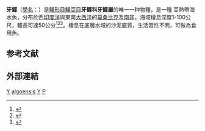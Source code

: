 {{Speciesbox
| taxon = Paralichthodes algoensis
| binomial_authority = [[Gilchrist|Gilchrist]], 1902
| status = LC
| status_system = IUCN3.1
}}
'''牙鰈'''（[[學名|學名]]：{{lang|la|'''''Paralichthodes algoensis'''''}}）是[[鰈形目|鰈形目]][[鰈亞目|鰈亞目]]'''牙鰈科牙鰈屬'''的唯一一种物種，是一種
亞熱帶海水魚，分布於西[[印度洋|印度洋]]與東南[[大西洋|大西洋]]的[[莫桑比克|莫桑比克]]及[[南非|南非]]，海域棲息深度1-100公尺，體長可達50公分<ref name='Fishbase1'>{{cite web |url=http://www.fishbase.org/summary/SpeciesSummary.php?id=7899 |title=Paralichthodes algoensis |accessdate=2009-06-24 |editor=Ranier Froese and Daniel Pauly |date=5 June 2009 |work=[[Fishbase|Fishbase]] |archiveurl=https://web.archive.org/web/20070617023947/http://www.fishbase.org/Summary/SpeciesSummary.php?id=7899 |archivedate=2007-06-17 |dead-url=no }}</ref><ref name='Fishbase2'>{{FishBase_species|genus=Paralichthodes|species=algoensis|year=2014|month=4}}</ref><ref name='ChecklistofFishes'>{{cite journal | title = Family Pleuronectidae Cuvier 1816 — righteye flounders | journal = Calif. Acad. Sci. Annotated Checklists of Fishes | date = February 2004 | first = Sergei A. | last = Evseenko | volume = 37 | pages = 37pp | id =  | url = http://researcharchive.calacademy.org/research/ichthyology/annotated/checklists/Pleuronectidae.pdf | format = PDF | accessdate = 2011-08-02 | archive-date = 2011-10-09 | archive-url = https://web.archive.org/web/20111009153547/http://researcharchive.calacademy.org/research/ichthyology/annotated/checklists/Pleuronectidae.pdf | dead-url = no }}</ref>。棲息在底層水域的沙泥底質，生活習性不明，可做為食用魚。

==参考文献==
{{reflist}}

==外部連結==
{{wikispecies-inline|Paralichthodes algoensis|牙鰈}}

{{魚類小作品}}

{{Taxonbar}}
[[Category:食用魚|Y]]
[[Category:鰈形目|algoensis]]
[[Category:單種屬魚類|Y]]
[[Category:1902年描述的魚類|P]]